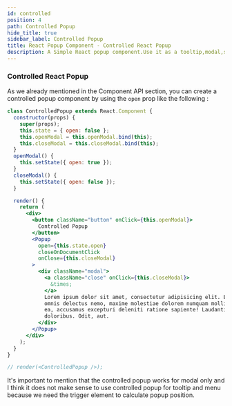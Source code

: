 ```yaml
---
id: controlled
position: 4
path: Controlled Popup
hide_title: true
sidebar_label: Controlled Popup
title: React Popup Component - Controlled React Popup
description: A Simple React popup component.Use it as a tooltip,modal,sub-menu and match more, In this Tuto, we introduce how you can create a controlled popup, so you can control you popup state completely ...
---
```


<!-- import ControlledPopup from './../examples/ControlledPopup.js' -->

### Controlled React Popup

As we already mentioned in the Component API section, you can create a controlled popup component by using the `open` prop like the following :

```jsx live=true
class ControlledPopup extends React.Component {
  constructor(props) {
    super(props);
    this.state = { open: false };
    this.openModal = this.openModal.bind(this);
    this.closeModal = this.closeModal.bind(this);
  }
  openModal() {
    this.setState({ open: true });
  }
  closeModal() {
    this.setState({ open: false });
  }

  render() {
    return (
      <div>
        <button className="button" onClick={this.openModal}>
          Controlled Popup
        </button>
        <Popup
          open={this.state.open}
          closeOnDocumentClick
          onClose={this.closeModal}
        >
          <div className="modal">
            <a className="close" onClick={this.closeModal}>
              &times;
            </a>
            Lorem ipsum dolor sit amet, consectetur adipisicing elit. Beatae magni
            omnis delectus nemo, maxime molestiae dolorem numquam mollitia, voluptate
            ea, accusamus excepturi deleniti ratione sapiente! Laudantium, aperiam
            doloribus. Odit, aut.
          </div>
        </Popup>
      </div>
    );
  }
}

// render(<ControlledPopup />);
```

It's important to mention that the controlled popup works for modal only and I think it does not make sense to use controlled popup for tooltip and menu because we need the trigger element to calculate popup position.
